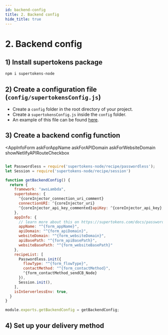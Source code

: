 ```yaml
---
id: backend-config
title: 2. Backend config
hide_title: true
---
```



# 2. Backend config

## 1) Install supertokens package
```bash
npm i supertokens-node
```

## 2) Create a configuration file (`config/supertokensConfig.js`)
- Create a `config` folder in the root directory of your project.
- Create a `supertokensConfig.js` inside the `config` folder.
- An example of this file can be found [here](https://github.com/supertokens/supertokens-auth-react/blob/master/examples/with-netlify/config/supertokensConfig.js).


## 3) Create a backend config function

<AppInfoForm
    askForAppName
    askForAPIDomain
    askForWebsiteDomain
    showNetlifyAPIRouteCheckbox
>

<PasswordlessBackendForm>
<CoreInjector>

```jsx title="/config/supertokensConfig.js"

let Passwordless = require('supertokens-node/recipe/passwordless');
let Session = require('supertokens-node/recipe/session')

function getBackendConfig() {
  return {
    framework: "awsLambda",
    supertokens: {
      ^{coreInjector_connection_uri_comment}
      connectionURI: ^{coreInjector_uri}
      ^{coreInjector_api_key_commented}apiKey: ^{coreInjector_api_key},
    },
    appInfo: {
      // learn more about this on https://supertokens.com/docs/passwordless/appinfo
      appName: "^{form_appName}",
      apiDomain: "^{form_apiDomain}",
      websiteDomain: "^{form_websiteDomain}",
      apiBasePath: "^{form_apiBasePath}",
      websiteBasePath: "^{form_websiteBasePath}"
    },
    recipeList: [
      Passwordless.init({
        flowType: "^{form_flowType}",
        contactMethod: "^{form_contactMethod}",
        ^{form_contactMethod_sendCB_Node}
      }),
      Session.init(),
    ],
    isInServerlessEnv: true,
  }
}

module.exports.getBackendConfig = getBackendConfig;

```

</CoreInjector>
</PasswordlessBackendForm>

</AppInfoForm>

## 4) Set up your delivery method

<BackendDeliveryMethod />
